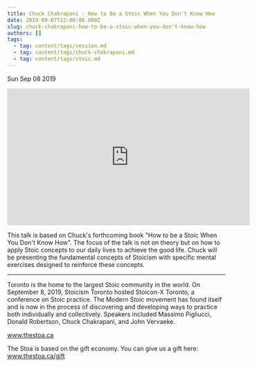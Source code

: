 ```yaml
---
title: Chuck Chakrapani - How to Be a Stoic When You Don't Know How
date: 2019-09-07T22:00:00.000Z
slug: chuck-chakrapani-how-to-be-a-stoic-when-you-don't-know-how
authors: []
tags:
  - tag: content/tags/session.md
  - tag: content/tags/chuck-chakrapani.md
  - tag: content/tags/stoic.md
---
```






Sun Sep 08 2019

<iframe width="560" height="315" src="https://www.youtube.com/embed/BaFrUp-x84E" title="Chuck Chakrapani - How to Be a Stoic When You Don't Know How" frameborder="0" allow="accelerometer; autoplay; clipboard-write; encrypted-media; gyroscope; picture-in-picture" allowfullscreen ></iframe>

This talk is based on Chuck's forthcoming book "How to be a Stoic When You Don't Know How". The focus of the talk is not on theory but on how to apply Stoic concepts to our daily lives to achieve the good life. Chuck will be presenting the fundamental concepts of Stoicism with specific mental exercises designed to reinforce these concepts.

***

Toronto is the home to the largest Stoic community in the world. On September 8, 2019, Stoicism Toronto hosted Stoicon-X Toronto, a conference on Stoic practice. The Modern Stoic movement has found itself and is now in the process of discovering and developing ways to practice both individually and collectively. Speakers included Massimo Pigliucci, Donald Robertson, Chuck Chakrapani, and John Vervaeke.

www.thestoa.ca

The Stoa is based on the gift economy. You can give us a gift here: www.thestoa.ca/gift


